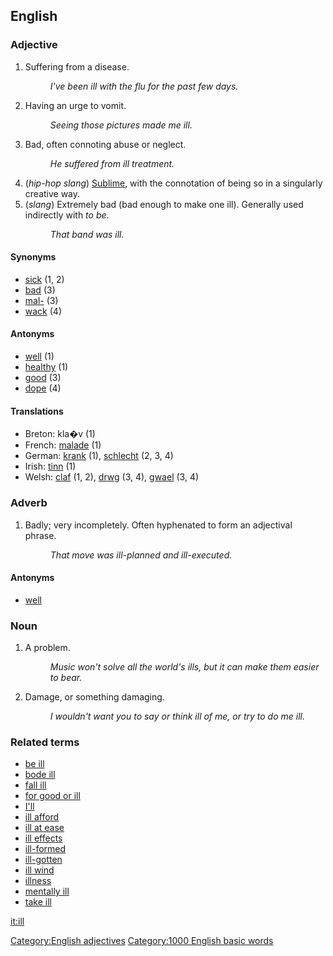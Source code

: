 ==English==

===Adjective===
# Suffering from a disease.
#: ''I've been ill with the flu for the past few days.''
# Having an urge to vomit.
#: ''Seeing those pictures made me ill.''
# Bad, often connoting abuse or neglect.
#: ''He suffered from ill treatment.''
# (''hip-hop slang'') [[Sublime]], with the connotation of being so in a singularly creative way.
# (''slang'') Extremely bad (bad enough to make one ill).  Generally used indirectly with ''to be''.
#: ''That band was ill.''

====Synonyms====
* [[sick]] (1, 2)
* [[bad]] (3)
* [[mal-]] (3)
* [[wack]] (4)

====Antonyms====
* [[well]] (1)
* [[healthy]] (1)
* [[good]] (3)
* [[dope]] (4)

====Translations====

* Breton: kla�v (1)
* French: [[malade]] (1)
* German: [[krank]] (1), [[schlecht]] (2, 3, 4)
* Irish: [[tinn]] (1)
* Welsh: [[claf]] (1, 2), [[drwg]] (3, 4), [[gwael]] (3, 4)

===Adverb===
# Badly; very incompletely.  Often hyphenated to form an adjectival phrase.
#: ''That move was ill-planned and ill-executed.''

====Antonyms====
* [[well]]

===Noun===

# A problem.
#: ''Music won't solve all the world's ills, but it can make them easier to bear.''
# Damage, or something damaging.
#: ''I wouldn't want you to say or think ill of me, or try to do me ill.''

===Related terms===
*[[be ill]]
*[[bode ill]]
*[[fall ill]]
*[[for good or ill]]
*[[I'll]]
*[[ill afford]]
*[[ill at ease]]
*[[ill effects]]
*[[ill-formed]]
*[[ill-gotten]]
*[[ill wind]]
*[[illness]]
*[[mentally ill]]
*[[take ill]]

[[Category:English adjectives]]

[[it:ill]]
[[Category:1000 English basic words]]
